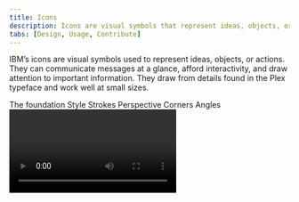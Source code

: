 ```yaml
---
title: Icons
description: Icons are visual symbols that represent ideas, objects, or actions. They draw from details in the Plex typeface, and communicate information at a glance.
tabs: [Design, Usage, Contribute]
---
```


<PageDescription>

IBM’s icons are visual symbols used to represent ideas, objects, or actions.
They can communicate messages at a glance, afford interactivity, and draw
attention to important information. They draw from details found in the Plex
typeface and work well at small sizes.

</PageDescription>

<AnchorLinks>
  <AnchorLink>The foundation</AnchorLink>
  <AnchorLink>Style</AnchorLink>
  <AnchorLink>Strokes</AnchorLink>
  <AnchorLink>Perspective</AnchorLink>
  <AnchorLink>Corners</AnchorLink>
  <AnchorLink>Angles</AnchorLink>
</AnchorLinks>

<Video vimeoId="281513611" />

## Resources

<Row className="resource-card-group">
<Column colMd={4} colLg={4} noGutterSm>
    <ResourceCard
      subTitle="Setup the IBM Design kit"
      aspectRatio="2:1"
      href="https://ibm.com/standards/web/design-kitt"
      >

![](/images/SketchIcon.svg)

  </ResourceCard>
</Column>
<Column colMd={4} colLg={4} noGutterSm>
    <ResourceCard
      subTitle="IBM Icons GitHub repo"
      aspectRatio="2:1"
      href="https://github.com/carbon-design-system/carbon/tree/master/packages/icons"
      >

![](/images/github-icon.png)

  </ResourceCard>
</Column>
</Row>

## The foundation

The square grid is the underlying fabric of all IBM icons and is used as the foundation to determine line thickness, proportion, shape and positioning across the entire set of icons. The grid helps guide design decisions, which will ensure a unified approach but more importantly allows flexibility in creating the appropriate shape needed to communicate the right idea.

<Video src="/videos/icon-grid.mp4" poster="/images/icon-grid-poster.svg" />

### Base grid

IBM icons are drawn on a pixel based grid of 32px x 32px and scaled down linearly to different sizes. Use the the grid as your basic guideline to snap the artwork in place. We recommend making fine tuned adjustments during your process to support the best shape and details for the shape you’re trying to achieve.
three icons explaining clearance

<ArtDirection>

![32 x 32 base grid](/images/32x32-base-grid-comp-mobile.svg)
![32 x 32 base grid](/images/32x32-base-grid-comp.svg)

</ArtDirection>
<Row>
<Column colMd={4} colLg={4}>
<DoDontExample type="do">

![Grid do example](images/base-grid-do.svg)

</DoDontExample>
</Column>
<Column colMd={4} colLg={4}>
<DoDontExample type="dont">

![Grid don't example](images/base-grid-dont.svg)

</DoDontExample>
</Column>
</Row>

<Row>
<Column colMd={4} colLg={4}>
<DoDontExample type="do" caption="Align design elements to the pixel grid.">

![Example on pixel grid](images/align-element-do.svg)

</DoDontExample>
</Column>
<Column colMd={4} colLg={4}>
<DoDontExample type="dont" caption="Avoid random decimal points in the x- and y- coordinates.">

![Example off pixel grid](images/align-element-dont.svg)

</DoDontExample>
</Column>
</Row>

### Padding

The grid contains 2px padding. This ensures icons will retain their desired scale and white space surrounding them when exported. Only extend artwork into the padding for additional visual weight or for specific details required to define the shapes content, meaning or character.
three icons explaining clearance

<ArtDirection>

![grid padding example](/images/32x32-base-grid-padding-mobile.svg)
![grid padding example](/images/32x32-base-grid-padding.svg)

</ArtDirection>

<Row>
<Column colMd={4} colLg={4}>
<DoDontExample type="do" caption="Icon should remain inside the padding.">
<ArtDirection>

![icon with correct padding](images/padding-do-mobile.svg)
![icon with correct padding](images/padding-do.svg)

</ArtDirection>
</DoDontExample>
</Column>
<Column colMd={4} colLg={4}>
<DoDontExample type="dont" caption="Don’t place any part of the icon in the padding area.">
<ArtDirection>

![icon with incorrect padding](images/padding-dont.svg)
![icon with incorrect padding](images/padding-dont-mobile.svg)

</ArtDirection>
</DoDontExample>
</Column>
</Row>

<Row>
<Column colMd={4} colLg={4}>
<DoDontExample type="do" caption="Do extend icons into padding if additional space is needed.">
<ArtDirection>

![example showing how to correctly extend icons in to padding](images/padding-extend-do-mobile.svg)
![example showing how to correctly extend icons in to padding](images/padding-extend.svg)

</ArtDirection>
</DoDontExample>
</Column>
<Column colMd={4} colLg={4}>
<DoDontExample type="dont" caption="Don’t crowd the design elements—make sure there is enough space between them.">
<ArtDirection>

![example showing incorrect icon padding](images/padding-extend-dont-mobile.svg)
![example showing incorrect icon padding](images/padding-crowd.svg)

</ArtDirection>
</DoDontExample>
</Column>
</Row>

### Keyshapes

Key lines give you consistent sizes for basic shapes or proportions across the icon set. This makes it easier to create a visually stable foundation and helps to establish relationships between the similarly proportioned icons and the objects or ideas they represent.

<ArtDirection>

![keyshape comp](images/keyshape-comp-mobile.svg)
![keyshape comp](images/keyshape-comp.svg)

</ArtDirection>

<ArtDirection>

![keyshape exmaple](images/keyshape-examples-02-mobile.svg)
![keyshape exmaple](images/keyshape-examples.svg)

</ArtDirection>

<Row>
<Column colMd={4} colLg={4}>
<DoDontExample type="do" caption="Do use the keyshape that best demonstrates the proportion of the metaphor.">
<ArtDirection>

![correct keyshape proportions](images/keyshape-proportions-do-mobile.svg)
![correct keyshape proportions](images/keyshape-proportions-do.svg)

</ArtDirection>
</DoDontExample>
</Column>
<Column colMd={4} colLg={4}>
<DoDontExample type="dont" caption="Don’t use keyshapes that don’t reflect the real form of the metaphor.">
<ArtDirection>

![incorrect keyshape proportions](images/keyshape-proportions-dont-mobile.svg)
![incorrect keyshape proportions](images/keyshape-proportions-dont.svg)

</ArtDirection>
</DoDontExample>
</Column>
</Row>

<Row>
<Column colMd={4} colLg={4}>
<DoDontExample type="do" caption="Do extend content beyond the keyshapes for proper form if needed.">
<ArtDirection>

![proper keyshape form example](images/keyshape-proper-form-do-mobile.svg)
![proper keyshape form example](images/keyshape-proper-form-do.svg)

</ArtDirection>
</DoDontExample>
</Column>
<Column colMd={4} colLg={4}>
<DoDontExample type="dont" caption="Don’t force the content to fit inside the keyshape.">
<ArtDirection>

![incorrect keyshape form example](images/keyshape-proper-form-dont-mobile.svg)
![incorrect keyshape form example](images/keyshape-proper-form-dont.svg)

</ArtDirection>
</DoDontExample>
</Column>
</Row>

## Style

The stylistic conventions of IBM icons deliver a meaningful bond with our typeface IBM Plex™. Each icon is intentionally designed to harmoniously pair by sharing distinct details and characteristics found in the letterforms. The video below demonstrates some of these relationships between icons and letter which allows them to family well together visually.

<Video src="/videos/icon-style.mp4" poster="/images/icon-style-poster.jpg" />

<Row>
<Column colMd={4} colLg={6}>
<ArtDirection>

![rounded exterior icon example](images/style-rounded-exteriors-mobile.svg)
![rounded exterior icon example](images/style-rounded-exteriors.svg)

</ArtDirection>
<Caption>Rounded exteriors with 90° interiors</Caption>

</Column>
<Column colMd={4} colLg={6}>
<ArtDirection>

![square terminals example](images/style-square-terminals-mobile.svg)
![square terminals example](images/style-square-terminals.svg)

</ArtDirection>
<Caption>Square terminals</Caption>

</Column>
<Column colMd={4} colLg={6}>

![slab characteristics](images/style-slab-characteristics.svg)

<Caption>Slab characteristics</Caption>

</Column>
<Column colMd={4} colLg={6}>

![distinctive point on tips](images/style-distinctive-tips.svg)

<Caption>Distinctive point on tips</Caption>

</Column>
</Row>

## Strokes

One icon should not look heavier or lighter than other icons of the same size. Nor should there be different weights within one icon. Maintain the same visual weight by using a 2px stroke for all icons. There are a few exceptions to this rule and occur when the icons is complex or has a certain density of line (see below).

<ArtDirection>

![](images/strokes-visual-weight-mobile.svg)
![](images/strokes-visual-weight.svg)

</ArtDirection>
<Row>
<Column colMd={4} colLg={4}>
<DoDontExample type="do" caption="Do be consistent with 2px stroke weights.">

![consistent stroke weights](images/strokes-consistent-weights-do.svg)

</DoDontExample>
</Column>
<Column colMd={4} colLg={4}>
<DoDontExample type="dont" caption="Don’t use inconsistent stroke weights. They’ll feel unbalanced and look like a mistake.">

<ArtDirection>

![inconsistent stroke weights](/images/strokes-consistent-weights-dont-mobile.svg)
![inconsistent stroke weights](/images/strokes-consistent-weights-dont.svg)

</ArtDirection>

</DoDontExample>
</Column>
</Row>

<Row>
<Column colMd={4} colLg={4}>
<DoDontExample type="do" caption="Do use a 1.5px stroke in instances where complex details are unavoidable.">
<ArtDirection>

![complex details with stroke example](/images/strokes-complex-details-do-mobile.svg)
![complex details with stroke example](/images/strokes-complex-details-do.svg)

</ArtDirection>
</DoDontExample>
</Column>
<Column colMd={4} colLg={4}>
<DoDontExample type="dont" caption="Don’t make icons feel visually heavier than the rest of the set.">
<ArtDirection>

![incorrect stroke examples](/images/strokes-complex-details-dont-mobile.svg)
![incorrect stroke examples](/images/strokes-complex-details-dont.svg)

</ArtDirection>
</DoDontExample>
</Column>
</Row>

## Perspective

The IBM Icons are designed and ready to use but if creating a icon to contribute back into the library please be sure to avoid dimensional representations and use more objective vantage points that are straight-on or profile views.

<Row>
<Column colMd={4} colLg={4}>
<DoDontExample type="do" caption="Use icon as it is.">

![correct icon perspective](images/perspective-do.svg)

</DoDontExample>
</Column>
<Column colMd={4} colLg={4}>
<DoDontExample type="dont" caption="Don’t create icon in dimensional.">

![incorrect icon in dimensional](images/perspective-dont.svg)

</DoDontExample>
</Column>
</Row>

## Corners

Use a consistent corner radius of 2px for round shapes. The 2px radius can be increased by a multiple of two when necessary to make the icon’s metaphor understandable or object shape clearly defined.

Use an additional radius to make the metaphor reflect the real form of the object.

<!-- TODO: join mobiles images and add ArtDirection -->

<ArtDirection>

![](/images/corner-radius-comp-02-mobile.svg)
![](/images/corner-radius-comp1.svg)

</ArtDirection>
<Row>
<Column colMd={4} colLg={4}>
<DoDontExample type="do" caption="Do use squared corners when needed to reflect the real form of the metaphor.">

<ArtDirection>

![corner radius example](images/corner-radius-do-mobile.svg)
![corner radius example](images/corner-radius-do.svg)

</ArtDirection>
</DoDontExample>
</Column>
<Column colMd={4} colLg={4}>
<DoDontExample type="dont" caption="Don’t force rounded corners if they don’t work for your metaphor.">
<ArtDirection>

![incorrect rounded corners](images/corner-radius-dont-mobile.svg)
![incorrect rounded corners](images/corner-radius-dont.svg)

</ArtDirection>
</DoDontExample>
</Column>
</Row>

<Row>
<Column colMd={4} colLg={4}>
<DoDontExample type="do" caption="Do square the tips of arrows.">
<ArtDirection>

![square tip arrows](images/arrows-do-mobile.svg)
![square tip arrows](images/arrows-do.svg)

</ArtDirection>
</DoDontExample>
</Column>
<Column colMd={4} colLg={4}>
<DoDontExample type="dont" caption="Don’t use rounded arrow tips.">
<ArtDirection>

![rounded tip arrows](images/arrows-dont-mobile.svg)
![rounded tip arrows](images/arrows-dont.svg)

</ArtDirection>
</DoDontExample>
</Column>
</Row>

## Angles

Use 45° angles for even anti-aliasing or increments of 15° whenever possible for other angles needed to best depict the shape you’re creating for your metaphor. You can create harmony across the icon set by consistently making angle sit on the same increments.

<ArtDirection>

![angles](images/angles-rotate-comp-mobile.svg)
![angles](images/angles-rotate-comp.svg)

</ArtDirection>
<ArtDirection>

![angles example](images/angles-example-comp-02-mobile.svg)
![angles example](images/angles-example-comp.svg)

</ArtDirection>
<Row>
<Column colMd={4} colLg={4}>
<DoDontExample type="do" caption="Do use multiples of 15° or an angle that best represents the metaphor when necessary.">
<ArtDirection>

![angles](images/angles-do-mobile.svg)
![angles](images/angles-do.svg)

</ArtDirection>
</DoDontExample>
</Column>
<Column colMd={4} colLg={4}>
<DoDontExample type="dont" caption="Don’t use 45° angles exclusively for all icons. It won’t work.">
<ArtDirection>

![incorrect angles](images/angles-dont-mobile.svg)
![incorrect angles](images/angles-dont.svg)

</ArtDirection>
</DoDontExample>
</Column>
</Row>
